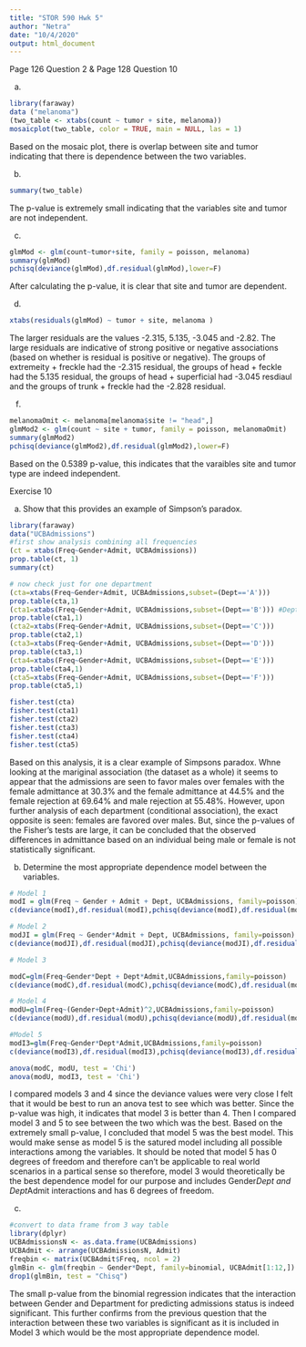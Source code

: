 ```yaml
---
title: "STOR 590 Hwk 5"
author: "Netra"
date: "10/4/2020"
output: html_document
---
```


Page 126 Question 2 & Page 128 Question 10


a)
```r
library(faraway)
data ("melanoma")
(two_table <- xtabs(count ~ tumor + site, melanoma))
mosaicplot(two_table, color = TRUE, main = NULL, las = 1)
```
Based on the mosaic plot, there is overlap between site and tumor indicating that there is dependence between the two variables. 

b)
```r
summary(two_table)
```
The p-value is extremely small indicating that the variables site and tumor are not independent.

c)
```r
glmMod <- glm(count~tumor+site, family = poisson, melanoma)
summary(glmMod)
pchisq(deviance(glmMod),df.residual(glmMod),lower=F)
```
After calculating the p-value, it is clear that site and tumor are dependent.

d)
```r
xtabs(residuals(glmMod) ~ tumor + site, melanoma )
```
The larger residuals are the values -2.315, 5.135, -3.045 and -2.82. The large residuals are indicative of strong positive or negative associations (based on whether is residual is positive or negative). The groups of extremeity + freckle had the -2.315 residual, the groups of head + feckle had the 5.135 residual, the groups of head + superficial had -3.045 resdiaul and the groups of trunk + freckle had the -2.828 residual.

f)
```r
melanomaOmit <- melanoma[melanoma$site != "head",]
glmMod2 <- glm(count ~ site + tumor, family = poisson, melanomaOmit)
summary(glmMod2)
pchisq(deviance(glmMod2),df.residual(glmMod2),lower=F)
```
Based on the 0.5389 p-value, this indicates that the varaibles site and tumor type are indeed independent.

Exercise 10

(a) Show that this provides an example of Simpson’s paradox.
```r
library(faraway)
data("UCBAdmissions")
#first show analysis combining all frequencies
(ct = xtabs(Freq~Gender+Admit, UCBAdmissions))
prop.table(ct, 1)
summary(ct)
```
```r
# now check just for one department 
(cta=xtabs(Freq~Gender+Admit, UCBAdmissions,subset=(Dept=='A')))
prop.table(cta,1)
(cta1=xtabs(Freq~Gender+Admit, UCBAdmissions,subset=(Dept=='B'))) #Dept B
prop.table(cta1,1)
(cta2=xtabs(Freq~Gender+Admit, UCBAdmissions,subset=(Dept=='C')))
prop.table(cta2,1)
(cta3=xtabs(Freq~Gender+Admit, UCBAdmissions,subset=(Dept=='D')))
prop.table(cta3,1)
(cta4=xtabs(Freq~Gender+Admit, UCBAdmissions,subset=(Dept=='E')))
prop.table(cta4,1)
(cta5=xtabs(Freq~Gender+Admit, UCBAdmissions,subset=(Dept=='F')))
prop.table(cta5,1)
```
```r
fisher.test(cta)
fisher.test(cta1)
fisher.test(cta2)
fisher.test(cta3)
fisher.test(cta4)
fisher.test(cta5)
```
Based on this analysis, it is a clear example of Simpsons paradox. Whne looking at the mariginal association (the dataset as a whole) it seems to appear that the admissions are seen to favor males over females with the female admittance at 30.3% and the female admittance at 44.5% and the female rejection at 69.64% and male rejection at 55.48%. However, upon further analysis of each department (conditional association), the exact opposite is seen: females are favored over males. But, since the p-values of the Fisher's tests are large, it can be concluded that the observed differences in admittance based on an individual being male or female is not statistically significant. 


(b) Determine the most appropriate dependence model between the variables.
```r
# Model 1
modI = glm(Freq ~ Gender + Admit + Dept, UCBAdmissions, family=poisson)
c(deviance(modI),df.residual(modI),pchisq(deviance(modI),df.residual(modI),lower=F))
```
```r
# Model 2
modJI = glm(Freq ~ Gender*Admit + Dept, UCBAdmissions, family=poisson)
c(deviance(modJI),df.residual(modJI),pchisq(deviance(modJI),df.residual(modJI),lower=F))
```
```r
# Model 3

modC=glm(Freq~Gender*Dept + Dept*Admit,UCBAdmissions,family=poisson)
c(deviance(modC),df.residual(modC),pchisq(deviance(modC),df.residual(modC),lower=F))

```
```r
# Model 4
modU=glm(Freq~(Gender+Dept+Admit)^2,UCBAdmissions,family=poisson)
c(deviance(modU),df.residual(modU),pchisq(deviance(modU),df.residual(modU),lower=F))
```

```r
#Model 5
modI3=glm(Freq~Gender*Dept*Admit,UCBAdmissions,family=poisson)
c(deviance(modI3),df.residual(modI3),pchisq(deviance(modI3),df.residual(modI3),lower=F))
```

```r
anova(modC, modU, test = 'Chi')
anova(modU, modI3, test = 'Chi')
```
I compared models 3 and 4 since the deviance values were very close I felt that it would be best to run an anova test to see which was better. Since the p-value was high, it indicates that model 3 is better than 4. Then I compared model 3 and 5 to see between the two which was the best. Based on the extremely small p-value, I concluded that model 5 was the best model. This would make sense as model 5 is the satured model including all possible interactions among the variables. It should be noted that model 5 has 0 degrees of freedom and therefore can't be applicable to real world scenarios in a partical sense so therefore, model 3 would theoretically be the best dependence model for our purpose and includes Gender*Dept and Dept*Admit interactions and has 6 degrees of freedom. 

(c) 
```r
#convert to data frame from 3 way table
library(dplyr)
UCBAdmissionsN <- as.data.frame(UCBAdmissions)
UCBAdmit <- arrange(UCBAdmissionsN, Admit)
freqbin <- matrix(UCBAdmit$Freq, ncol = 2)
glmBin <- glm(freqbin ~ Gender*Dept, family=binomial, UCBAdmit[1:12,])
drop1(glmBin, test = "Chisq")

```
The small p-value from the binomial regression indicates that the interaction between Gender and Department for predicting admissions status is indeed significant. This further confirms from the previous question that the interaction between these two variables is significant as it is included in Model 3 which would be the most appropriate dependence model.


